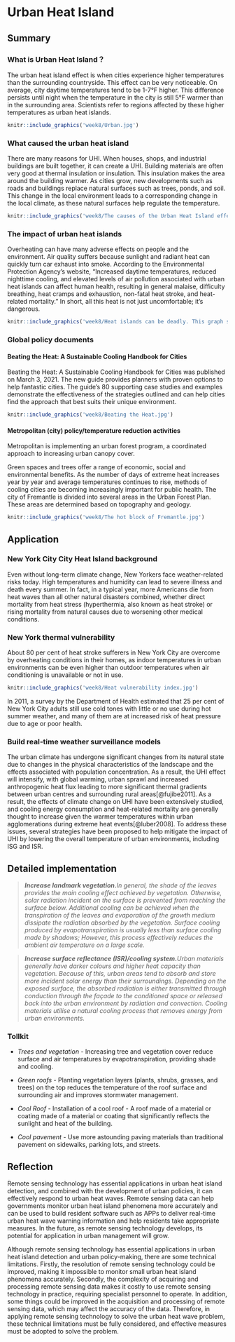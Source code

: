 # Urban Heat Island

## Summary

### What is Urban Heat Island？

The urban heat island effect is when cities experience higher temperatures than the surrounding countryside. This effect can be very noticeable. On average, city daytime temperatures tend to be 1-7°F higher. This difference persists until night when the temperature in the city is still 5°F warmer than in the surrounding area. Scientists refer to regions affected by these higher temperatures as urban heat islands.

```r
knitr::include_graphics('week8/Urban.jpg')
```

### What caused the urban heat island

There are many reasons for UHI. When houses, shops, and industrial buildings are built together, it can create a UHI. Building materials are often very good at thermal insulation or insulation. This insulation makes the area around the building warmer. As cities grow, new developments such as roads and buildings replace natural surfaces such as trees, ponds, and soil. This change in the local environment leads to a corresponding change in the local climate, as these natural surfaces help regulate the temperature.

```r
knitr::include_graphics('week8/The causes of the Urban Heat Island effect.jpg')
```

### The impact of urban heat islands

Overheating can have many adverse effects on people and the environment. Air quality suffers because sunlight and radiant heat can quickly turn car exhaust into smoke. According to the Environmental Protection Agency's website, "Increased daytime temperatures, reduced nighttime cooling, and elevated levels of air pollution associated with urban heat islands can affect human health, resulting in general malaise, difficulty breathing, heat cramps and exhaustion, non-fatal heat stroke, and heat-related mortality." In short, all this heat is not just uncomfortable; it's dangerous.

```r
knitr::include_graphics('week8/Heat islands can be deadly. This graph shows how the number of deaths spiked in Paris during a sweltering heat wave in 2003.JPG')
```

### Global policy documents

#### Beating the Heat: A Sustainable Cooling Handbook for Cities

Beating the Heat: A Sustainable Cooling Handbook for Cities was published on March 3, 2021. The new guide provides planners with proven options to help fantastic cities. The guide's 80 supporting case studies and examples demonstrate the effectiveness of the strategies outlined and can help cities find the approach that best suits their unique environment.

```r
knitr::include_graphics('week8/Beating the Heat.jpg')
```

#### Metropolitan (city) policy/temperature reduction activities

Metropolitan is implementing an urban forest program, a coordinated approach to increasing urban canopy cover.

Green spaces and trees offer a range of economic, social and environmental benefits. As the number of days of extreme heat increases year by year and average temperatures continues to rise, methods of cooling cities are becoming increasingly important for public health. The city of Fremantle is divided into several areas in the Urban Forest Plan. These areas are determined based on topography and geology.

```r
knitr::include_graphics('week8/The hot block of Fremantle.jpg')
```

## Application

### New York City City Heat Island background

Even without long-term climate change, New Yorkers face weather-related risks today. High temperatures and humidity can lead to severe illness and death every summer. In fact, in a typical year, more Americans die from heat waves than all other natural disasters combined, whether direct mortality from heat stress (hyperthermia, also known as heat stroke) or rising mortality from natural causes due to worsening other medical conditions.

### New York thermal vulnerability

About 80 per cent of heat stroke sufferers in New York City are overcome by overheating conditions in their homes, as indoor temperatures in urban environments can be even higher than outdoor temperatures when air conditioning is unavailable or not in use.

```r
knitr::include_graphics('week8/Heat vulnerability index.jpg')
```

In 2011, a survey by the Department of Health estimated that 25 per cent of New York City adults still use cold tones with little or no use during hot summer weather, and many of them are at increased risk of heat pressure due to age or poor health.

### Build real-time weather surveillance models

The urban climate has undergone significant changes from its natural state due to changes in the physical characteristics of the landscape and the effects associated with population concentration. As a result, the UHI effect will intensify, with global warming, urban sprawl and increased anthropogenic heat flux leading to more significant thermal gradients between urban centres and surrounding rural areas[@fujibe2011]. As a result, the effects of climate change on UHI have been extensively studied, and cooling energy consumption and heat-related mortality are generally thought to increase given the warmer temperatures within urban agglomerations during extreme heat events[@luber2008]. To address these issues, several strategies have been proposed to help mitigate the impact of UHI by lowering the overall temperature of urban environments, including ISG and ISR.

## Detailed implementation

> ***Increase landmark vegetation.**In general, the shade of the leaves provides the main cooling effect achieved by vegetation. Otherwise, solar radiation incident on the surface is prevented from reaching the surface below. Additional cooling can be achieved when the transpiration of the leaves and evaporation of the growth medium dissipate the radiation absorbed by the vegetation. Surface cooling produced by evapotranspiration is usually less than surface cooling made by shadows; However, this process effectively reduces the ambient air temperature on a large scale.*

> ***Increase surface reflectance (ISR)/cooling system.**Urban materials generally have darker colours and higher heat capacity than vegetation. Because of this, urban areas tend to absorb and store more incident solar energy than their surroundings. Depending on the exposed surface, the absorbed radiation is either transmitted through conduction through the façade to the conditioned space or released back into the urban environment by radiation and convection. Cooling materials utilise a natural cooling process that removes energy from urban environments.*

### Tollkit

-   *Trees and vegetation* - Increasing tree and vegetation cover reduce surface and air temperatures by evapotranspiration, providing shade and cooling.

-   *Green roofs* - Planting vegetation layers (plants, shrubs, grasses, and trees) on the top reduces the temperature of the roof surface and surrounding air and improves stormwater management.

-   *Cool Roof* - Installation of a cool roof - A roof made of a material or coating made of a material or coating that significantly reflects the sunlight and heat of the building.

-   *Cool pavement* - Use more astounding paving materials than traditional pavement on sidewalks, parking lots, and streets.

## Reflection

Remote sensing technology has essential applications in urban heat island detection, and combined with the development of urban policies, it can effectively respond to urban heat waves. Remote sensing data can help governments monitor urban heat island phenomena more accurately and can be used to build resident software such as APPs to deliver real-time urban heat wave warning information and help residents take appropriate measures. In the future, as remote sensing technology develops, its potential for application in urban management will grow.

Although remote sensing technology has essential applications in urban heat island detection and urban policy-making, there are some technical limitations. Firstly, the resolution of remote sensing technology could be improved, making it impossible to monitor small urban heat island phenomena accurately. Secondly, the complexity of acquiring and processing remote sensing data makes it costly to use remote sensing technology in practice, requiring specialist personnel to operate. In addition, some things could be improved in the acquisition and processing of remote sensing data, which may affect the accuracy of the data. Therefore, in applying remote sensing technology to solve the urban heat wave problem, these technical limitations must be fully considered, and effective measures must be adopted to solve the problem.

